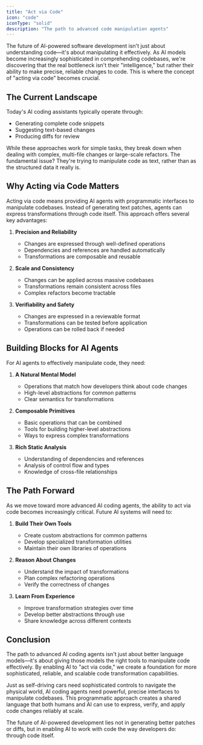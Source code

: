 ```yaml
---
title: "Act via Code"
icon: "code"
iconType: "solid"
description: "The path to advanced code manipulation agents"
---
```


The future of AI-powered software development isn't just about understanding code—it's about manipulating it effectively. As AI models become increasingly sophisticated in comprehending codebases, we're discovering that the real bottleneck isn't their "intelligence," but rather their ability to make precise, reliable changes to code. This is where the concept of "acting via code" becomes crucial.

## The Current Landscape

Today's AI coding assistants typically operate through:

- Generating complete code snippets
- Suggesting text-based changes
- Producing diffs for review

While these approaches work for simple tasks, they break down when dealing with complex, multi-file changes or large-scale refactors. The fundamental issue? They're trying to manipulate code as text, rather than as the structured data it really is.

## Why Acting via Code Matters

Acting via code means providing AI agents with programmatic interfaces to manipulate codebases. Instead of generating text patches, agents can express transformations through code itself. This approach offers several key advantages:

1. **Precision and Reliability**

   - Changes are expressed through well-defined operations
   - Dependencies and references are handled automatically
   - Transformations are composable and reusable

2. **Scale and Consistency**

   - Changes can be applied across massive codebases
   - Transformations remain consistent across files
   - Complex refactors become tractable

3. **Verifiability and Safety**
   - Changes are expressed in a reviewable format
   - Transformations can be tested before application
   - Operations can be rolled back if needed

## Building Blocks for AI Agents

For AI agents to effectively manipulate code, they need:

1. **A Natural Mental Model**

   - Operations that match how developers think about code changes
   - High-level abstractions for common patterns
   - Clear semantics for transformations

2. **Composable Primitives**

   - Basic operations that can be combined
   - Tools for building higher-level abstractions
   - Ways to express complex transformations

3. **Rich Static Analysis**
   - Understanding of dependencies and references
   - Analysis of control flow and types
   - Knowledge of cross-file relationships

## The Path Forward

As we move toward more advanced AI coding agents, the ability to act via code becomes increasingly critical. Future AI systems will need to:

1. **Build Their Own Tools**

   - Create custom abstractions for common patterns
   - Develop specialized transformation utilities
   - Maintain their own libraries of operations

2. **Reason About Changes**

   - Understand the impact of transformations
   - Plan complex refactoring operations
   - Verify the correctness of changes

3. **Learn From Experience**
   - Improve transformation strategies over time
   - Develop better abstractions through use
   - Share knowledge across different contexts

## Conclusion

The path to advanced AI coding agents isn't just about better language models—it's about giving those models the right tools to manipulate code effectively. By enabling AI to "act via code," we create a foundation for more sophisticated, reliable, and scalable code transformation capabilities.

Just as self-driving cars need sophisticated controls to navigate the physical world, AI coding agents need powerful, precise interfaces to manipulate codebases. This programmatic approach creates a shared language that both humans and AI can use to express, verify, and apply code changes reliably at scale.

The future of AI-powered development lies not in generating better patches or diffs, but in enabling AI to work with code the way developers do: through code itself.
